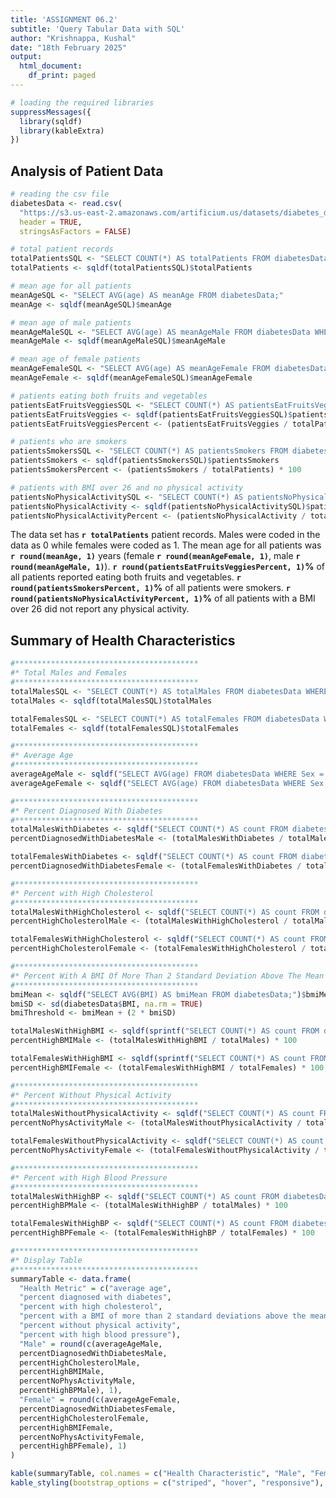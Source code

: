 ```yaml
---
title: 'ASSIGNMENT 06.2'
subtitle: 'Query Tabular Data with SQL'
author: "Krishnappa, Kushal"
date: "18th February 2025"
output:
  html_document:
    df_print: paged
---
```


```r
# loading the required libraries
suppressMessages({
  library(sqldf)
  library(kableExtra)
})
```

## Analysis of Patient Data
```r
# reading the csv file
diabetesData <- read.csv(
  "https://s3.us-east-2.amazonaws.com/artificium.us/datasets/diabetes_data.csv",
  header = TRUE,
  stringsAsFactors = FALSE)

# total patient records
totalPatientsSQL <- "SELECT COUNT(*) AS totalPatients FROM diabetesData;"
totalPatients <- sqldf(totalPatientsSQL)$totalPatients

# mean age for all patients
meanAgeSQL <- "SELECT AVG(age) AS meanAge FROM diabetesData;"
meanAge <- sqldf(meanAgeSQL)$meanAge

# mean age of male patients
meanAgeMaleSQL <- "SELECT AVG(age) AS meanAgeMale FROM diabetesData WHERE Sex = 0;"
meanAgeMale <- sqldf(meanAgeMaleSQL)$meanAgeMale

# mean age of female patients
meanAgeFemaleSQL <- "SELECT AVG(age) AS meanAgeFemale FROM diabetesData WHERE Sex = 1;"
meanAgeFemale <- sqldf(meanAgeFemaleSQL)$meanAgeFemale

# patients eating both fruits and vegetables
patientsEatFruitsVeggiesSQL <- "SELECT COUNT(*) AS patientsEatFruitsVeggies FROM diabetesData WHERE Fruits = 1 AND Veggies = 1;"
patientsEatFruitsVeggies <- sqldf(patientsEatFruitsVeggiesSQL)$patientsEatFruitsVeggies
patientsEatFruitsVeggiesPercent <- (patientsEatFruitsVeggies / totalPatients) * 100

# patients who are smokers
patientsSmokersSQL <- "SELECT COUNT(*) AS patientsSmokers FROM diabetesData WHERE Smoker = 1;"
patientsSmokers <- sqldf(patientsSmokersSQL)$patientsSmokers
patientsSmokersPercent <- (patientsSmokers / totalPatients) * 100

# patients with BMI over 26 and no physical activity
patientsNoPhysicalActivitySQL <- "SELECT COUNT(*) AS patientsNoPhysicalActivity FROM diabetesData WHERE BMI > 26 AND PhysActivity = 0;"
patientsNoPhysicalActivity <- sqldf(patientsNoPhysicalActivitySQL)$patientsNoPhysicalActivity
patientsNoPhysicalActivityPercent <- (patientsNoPhysicalActivity / totalPatients) * 100
```
The data set has **`r totalPatients`** patient records. Males were coded in the data as 0 while females were coded as 1. The mean age for all patients was **`r round(meanAge, 1)`** years (female **`r round(meanAgeFemale, 1)`**, male **`r round(meanAgeMale, 1)`**). **`r round(patientsEatFruitsVeggiesPercent, 1)`%** of all patients reported eating both fruits and vegetables. **`r round(patientsSmokersPercent, 1)`%** of all patients were smokers. **`r round(patientsNoPhysicalActivityPercent, 1)`%** of all patients with a BMI over 26 did not report any physical activity.

## Summary of Health Characteristics
```r
#*****************************************
#* Total Males and Females
#*****************************************
totalMalesSQL <- "SELECT COUNT(*) AS totalMales FROM diabetesData WHERE Sex = 0;"
totalMales <- sqldf(totalMalesSQL)$totalMales

totalFemalesSQL <- "SELECT COUNT(*) AS totalFemales FROM diabetesData WHERE Sex = 1;"
totalFemales <- sqldf(totalFemalesSQL)$totalFemales

#*****************************************
#* Average Age
#*****************************************
averageAgeMale <- sqldf("SELECT AVG(age) FROM diabetesData WHERE Sex = 0")$`AVG(age)`
averageAgeFemale <- sqldf("SELECT AVG(age) FROM diabetesData WHERE Sex = 1")$`AVG(age)`

#*****************************************
#* Percent Diagnosed With Diabetes
#*****************************************
totalMalesWithDiabetes <- sqldf("SELECT COUNT(*) AS count FROM diabetesData WHERE Diabetes = 1 AND Sex = 0;")$count
percentDiagnosedWithDiabetesMale <- (totalMalesWithDiabetes / totalMales) * 100

totalFemalesWithDiabetes <- sqldf("SELECT COUNT(*) AS count FROM diabetesData WHERE Diabetes = 1 AND Sex = 1;")$count
percentDiagnosedWithDiabetesFemale <- (totalFemalesWithDiabetes / totalFemales) * 100

#*****************************************
#* Percent with High Cholesterol
#*****************************************
totalMalesWithHighCholesterol <- sqldf("SELECT COUNT(*) AS count FROM diabetesData WHERE HighChol = 1 AND Sex = 0;")$count
percentHighCholesterolMale <- (totalMalesWithHighCholesterol / totalMales) * 100

totalFemalesWithHighCholesterol <- sqldf("SELECT COUNT(*) AS count FROM diabetesData WHERE HighChol = 1 AND Sex = 1;")$count
percentHighCholesterolFemale <- (totalFemalesWithHighCholesterol / totalFemales) * 100

#*****************************************
#* Percent With A BMI Of More Than 2 Standard Deviation Above The Mean
#*****************************************
bmiMean <- sqldf("SELECT AVG(BMI) AS bmiMean FROM diabetesData;")$bmiMean
bmiSD <- sd(diabetesData$BMI, na.rm = TRUE)
bmiThreshold <- bmiMean + (2 * bmiSD)

totalMalesWithHighBMI <- sqldf(sprintf("SELECT COUNT(*) AS count FROM diabetesData WHERE BMI > %f AND Sex = 0;", bmiThreshold))$count
percentHighBMIMale <- (totalMalesWithHighBMI / totalMales) * 100

totalFemalesWithHighBMI <- sqldf(sprintf("SELECT COUNT(*) AS count FROM diabetesData WHERE BMI > %f AND Sex = 1;", bmiThreshold))$count
percentHighBMIFemale <- (totalFemalesWithHighBMI / totalFemales) * 100

#*****************************************
#* Percent Without Physical Activity
#*****************************************
totalMalesWithoutPhysicalActivity <- sqldf("SELECT COUNT(*) AS count FROM diabetesData WHERE PhysActivity = 0 AND Sex = 0;")$count
percentNoPhysActivityMale <- (totalMalesWithoutPhysicalActivity / totalMales) * 100

totalFemalesWithoutPhysicalActivity <- sqldf("SELECT COUNT(*) AS count FROM diabetesData WHERE PhysActivity = 0 AND Sex = 1;")$count
percentNoPhysActivityFemale <- (totalFemalesWithoutPhysicalActivity / totalFemales) * 100

#*****************************************
#* Percent with High Blood Pressure
#*****************************************
totalMalesWithHighBP <- sqldf("SELECT COUNT(*) AS count FROM diabetesData WHERE HighBP = 1 AND Sex = 0;")$count
percentHighBPMale <- (totalMalesWithHighBP / totalMales) * 100

totalFemalesWithHighBP <- sqldf("SELECT COUNT(*) AS count FROM diabetesData WHERE HighBP = 1 AND Sex = 1;")$count
percentHighBPFemale <- (totalFemalesWithHighBP / totalFemales) * 100

#*****************************************
#* Display Table
#*****************************************
summaryTable <- data.frame(
  "Health Metric" = c("average age", 
  "percent diagnosed with diabetes", 
  "percent with high cholesterol", 
  "percent with a BMI of more than 2 standard deviations above the mean", 
  "percent without physical activity", 
  "percent with high blood pressure"),
  "Male" = round(c(averageAgeMale, 
  percentDiagnosedWithDiabetesMale, 
  percentHighCholesterolMale, 
  percentHighBMIMale, 
  percentNoPhysActivityMale, 
  percentHighBPMale), 1),
  "Female" = round(c(averageAgeFemale, 
  percentDiagnosedWithDiabetesFemale, 
  percentHighCholesterolFemale, 
  percentHighBMIFemale, 
  percentNoPhysActivityFemale, 
  percentHighBPFemale), 1)
)

kable(summaryTable, col.names = c("Health Characteristic", "Male", "Female"), format = "html") %>%
kable_styling(bootstrap_options = c("striped", "hover", "responsive"), full_width = TRUE)
```
